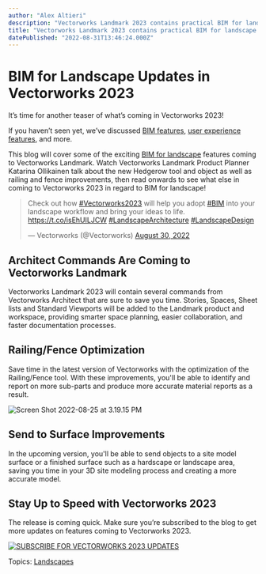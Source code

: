```yaml
---
author: "Alex Altieri"
description: "Vectorworks Landmark 2023 contains practical BIM for landscape and site design updates."
title: "Vectorworks Landmark 2023 contains practical BIM for landscape and site design updates." 
datePublished: "2022-08-31T13:46:24.000Z"
---
```

# BIM for Landscape Updates in Vectorworks 2023

It’s time for another teaser of what’s coming in Vectorworks 2023!

If you haven’t seen yet, we’ve discussed [BIM features](../../../net/vectorworks/blog/bim-updates-in-vectorworks-2023.html), [user experience features](../../../net/vectorworks/blog/sneak-peek-user-experience-updates-in-vectorworks-2023.html), and more.

This blog will cover some of the exciting [BIM for landscape](../../../net/vectorworks/blog/why-bim-is-taking-over-landscape-architecture.html) features coming to Vectorworks Landmark. Watch Vectorworks Landmark Product Planner Katarina Ollikainen talk about the new Hedgerow tool and object as well as railing and fence improvements, then read onwards to see what else in coming to Vectorworks 2023 in regard to BIM for landscape!

> Check out how [#Vectorworks2023](https://twitter.com/hashtag/Vectorworks2023?src=hash&ref%5Fsrc=twsrc%5Etfw) will help you adopt [#BIM](https://twitter.com/hashtag/BIM?src=hash&ref%5Fsrc=twsrc%5Etfw) into your landscape workflow and bring your ideas to life. <https://t.co/isEhUILJCW> [#LandscapeArchitecture](https://twitter.com/hashtag/LandscapeArchitecture?src=hash&ref%5Fsrc=twsrc%5Etfw) [#LandscapeDesign](https://twitter.com/hashtag/LandscapeDesign?src=hash&ref%5Fsrc=twsrc%5Etfw)
> 
> — Vectorworks (@Vectorworks) [August 30, 2022](https://twitter.com/Vectorworks/status/1564608883586383889?ref%5Fsrc=twsrc%5Etfw) 

## Architect Commands Are Coming to Vectorworks Landmark

Vectorworks Landmark 2023 will contain several commands from Vectorworks Architect that are sure to save you time. Stories, Spaces, Sheet lists and Standard Viewports will be added to the Landmark product and workspace, providing smarter space planning, easier collaboration, and faster documentation processes.

## Railing/Fence Optimization

Save time in the latest version of Vectorworks with the optimization of the Railing/Fence tool. With these improvements, you'll be able to identify and report on more sub-parts and produce more accurate material reports as a result. 

![Screen Shot 2022-08-25 at 3.19.15 PM](https://blog.vectorworks.net/hs-fs/hubfs/Blog%20Images/2022%20PVW%20Images/08_B4L%20Launch/Screen%20Shot%202022-08-25%20at%203.19.15%20PM.png?width=700&name=Screen%20Shot%202022-08-25%20at%203.19.15%20PM.png)

## Send to Surface Improvements

 In the upcoming version, you'll be able to send objects to a site model surface or a finished surface such as a hardscape or landscape area, saving you time in your 3D site modeling process and creating a more accurate model.

## Stay Up to Speed with Vectorworks 2023

The release is coming quick. Make sure you’re subscribed to the blog to get more updates on features coming to Vectorworks 2023.

[![SUBSCRIBE FOR VECTORWORKS 2023 UPDATES](https://no-cache.hubspot.com/cta/default/3018241/7fac1a1e-9f0d-494d-8e87-ff9537016edb.png)](https://cta-redirect.hubspot.com/cta/redirect/3018241/7fac1a1e-9f0d-494d-8e87-ff9537016edb) 

 Topics: [Landscapes](https://blog.vectorworks.net/topic/landscapes) 

 